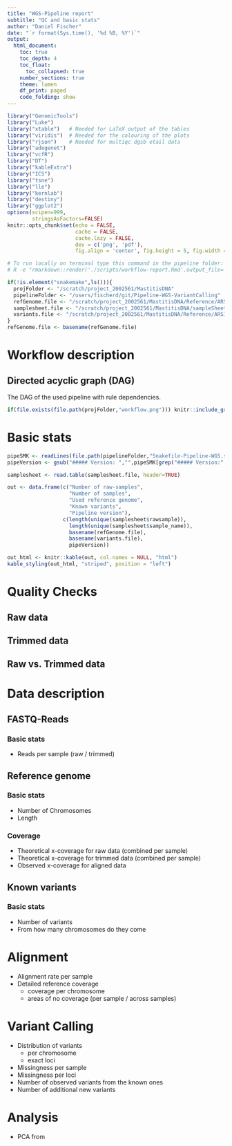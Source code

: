 ```yaml
---
title: "WGS-Pipeline report"
subtitle: "QC and basic stats"
author: "Daniel Fischer"
date: "`r format(Sys.time(), '%d %B, %Y')`"
output:
  html_document:
    toc: true
    toc_depth: 4
    toc_float:
      toc_collapsed: true
    number_sections: true
    theme: lumen
    df_print: paged
    code_folding: show
---
```


```r
library("GenomicTools")
library("Luke")
library("xtable")   # Needed for LaTeX output of the tables
library("viridis")  # Needed for the colouring of the plots
library("rjson")    # Needed for multiqc dgsb etail data
library("adegenet")
library("vcfR")
library("DT")
library("kableExtra")
library("ICS")
library("tsne")
library("lle")
library("kernlab")
library("destiny")
library("ggplot2")
options(scipen=999,
        stringsAsFactors=FALSE)
knitr::opts_chunk$set(echo = FALSE,
                      cache = FALSE,
                      cache.lazy = FALSE,
                      dev = c('png', 'pdf'),
                      fig.align = 'center', fig.height = 5, fig.width = 8.5)

# To run locally on terminal type this command in the pipeline folder:
# R -e "rmarkdown::render('./scripts/workflow-report.Rmd',output_file='./finalReport.html')"

if(!is.element("snakemake",ls())){
  projFolder <- "/scratch/project_2002561/MastitisDNA"
  pipelineFolder <- "/users/fischerd/git/Pipeline-WGS-VariantCalling"
  refGenome.file <- "/scratch/project_2002561/MastitisDNA/Reference/ARS-UCD1.2_Btau5.0.1Y.fa"
  samplesheet.file <- "/scratch/project_2002561/MastitisDNA/sampleSheet.tsv"
  variants.file <- "/scratch/project_2002561/MastitisDNA/Reference/ARS1.2PlusY_BQSR_v3.vcf"
}
refGenome.file <- basename(refGenome.file)
```

# Workflow description

## Directed acyclic graph (DAG)

The DAG of the used pipeline with rule dependencies.

```r
if(file.exists(file.path(projFolder,"workflow.png"))) knitr::include_graphics(file.path(projFolder,"workflow.png"))
```


# Basic stats

```r
pipeSMK <- readLines(file.path(pipelineFolder,"Snakefile-Pipeline-WGS.smk"))
pipeVersion <- gsub("##### Version: ","",pipeSMK[grep("##### Version:", pipeSMK)])

samplesheet <- read.table(samplesheet.file, header=TRUE)

```

```r

out <- data.frame(c("Number of raw-samples",
                    "Number of samples",
                    "Used reference genome",
                    "Known variants",
                    "Pipeline version"),
                  c(length(unique(samplesheet$rawsample)),
                    length(unique(samplesheet$sample_name)),
                    basename(refGenome.file),
                    basename(variants.file),
                    pipeVersion))

out_html <- knitr::kable(out, col.names = NULL, "html")
kable_styling(out_html, "striped", position = "left")
```

# Quality Checks

## Raw data

## Trimmed data

## Raw vs. Trimmed data

# Data description

## FASTQ-Reads

### Basic stats
* Reads per sample (raw / trimmed)

## Reference genome

### Basic stats
* Number of Chromosomes
* Length

### Coverage
* Theoretical x-coverage for raw data (combined per sample)
* Theoretical x-coverage for trimmed data (combined per sample)
* Observed x-coverage for aligned data

## Known variants

### Basic stats
* Number of variants
* From how many chromosomes do they come

# Alignment

* Alignment rate per sample
* Detailed reference coverage
    * coverage per chromosome
    * areas of no coverage (per sample / across samples)

# Variant Calling

* Distribution of variants
    * per chromosome
    * exact loci
* Missingness per sample
* Missingness per loci
* Number of observed variants from the known ones
* Number of additional new variants

# Analysis
* PCA from